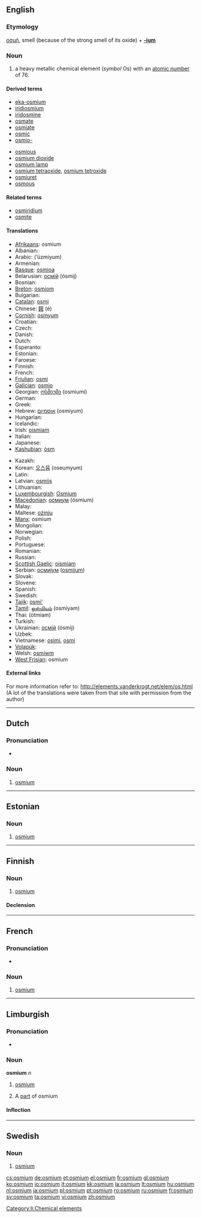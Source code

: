 {{also|Osmium}}
==English==
{{elements|Os|rhenium|Re|iridium|Ir}}

===Etymology===
{{etyl|el}} [[οσμή]], smell (because of the strong smell of its oxide) + '''[[-ium]]'''

===Noun===
{{en-noun|-}}
{{wikipedia}}

# a heavy metallic chemical element (''symbol'' Os) with an [[atomic number]] of 76.

====Derived terms====
{{top2}}
* [[eka-osmium]]
* [[iridiosmium]]
* [[iridosmine]]
* [[osmate]]
* [[osmiate]]
* [[osmic]]
* [[osmio-]]
{{mid2}}
* [[osmious]]
* [[osmium dioxide]]
* [[osmium lamp]]
* [[osmium tetraoxide]], [[osmium tetroxide]]
* [[osmiuret]]
* [[osmous]]
{{bottom}}

====Related terms====
* [[osmiridium]]
* [[osmite]]

====Translations====
{{trans-top|chemical element}}
* [[Afrikaans]]: osmium
* Albanian: {{t-|sq|osmium|xs=Albanian}}
* Arabic: {{Arab|[[ازميوم]]}} (’úzmiyum) {{m}}
* Armenian: {{t-|hy|օսմիում|tr=osmium}}
* [[Basque]]: [[osmioa]]
* Belarusian: [[осмiй]] (ósmij) {{m}}
* Bosnian: {{t-|bs|osmij}}
* [[Breton]]: [[osmiom]]
* Bulgarian: {{t-|bg|осмий|m|tr=ósmij}}
* [[Catalan]]: [[osmi]]
* Chinese: [[鋨]] (é)
* [[Cornish]]: [[osmyum]]
* Croatian: {{t+|hr|osmij}}
* Czech: {{t+|cs|osmium}}
* Danish: {{t-|da|osmium}}
* Dutch: {{t+|nl|osmium|n}}
* Esperanto: {{t-|eo|osmio|xs=Esperanto}}
* Estonian: {{t+|et|osmium}}
* Faroese: {{t-|fo|osmium|xs=Faroese}}
* Finnish: {{t+|fi|osmium}}
* French: {{t+|fr|osmium|m}}
* [[Friulian]]: [[osmi]]
* [[Galician]]: [[osmio]]
* Georgian: [[ოსმიუმი]] (osmiumi)
* German: {{t+|de|Osmium|n}}
* Greek: {{t+|el|όσμιο|n|tr=ósmio}}
* Hebrew: [[אוסמיום]] (osmiyum)
* Hungarian: {{t+|hu|ozmium}}
* Icelandic: {{t+|is|osmín}}
* Irish: [[oismiam]]
* Italian: {{t+|it|osmio|m}}
* Japanese: {{t+|ja|オスミウム|tr=osumiumu}}
* [[Kashubian]]: [[òsm]]
{{trans-mid}}
* Kazakh: {{t-|kk|осмий|tr=osmii|sc=Cyrl|xs=Kazakh}}
* Korean: [[오스뮴]] (oseumyum)
* Latin: {{t+|la|osmium}}
* Latvian: [[osmijs]]
* Lithuanian: {{t+|lt|osmis|xs=Lithuanian}}
* [[Luxembourgish]]: [[Osmium]]
* [[Macedonian]]: [[осмиум]] (ósmium) {{m}}
* Malay: {{t-|ms|osmium|xs=Malay}}
* Maltese: [[ożmju]]
* [[Manx]]: osmium
* Mongolian: {{t-|mn|осми|tr=osmi|sc=Cyrl|xs=Mongolian}}
* Norwegian: {{t-|no|osmium}}
* Polish: {{t+|pl|osm|m}}
* Portuguese: {{t+|pt|ósmio|m}}
* Romanian: {{t+|ro|osmiu|n}}
* Russian: {{t+|ru|осмий|m|tr=ósmij}}
* [[Scottish Gaelic]]: [[oismiam]]
* Serbian: [[осмиjум]] ([[osmijum]]) {{m}}
* Slovak: {{t-|sk|osmium}}
* Slovene: {{t+|sl|osmij}}
* Spanish: {{t+|es|osmio|m}}
* Swedish: {{t+|sv|osmium|n}}
* [[Tajik]]: [[osmi']]
* [[Tamil]]: [[ஒஸ்மியம்]] (osmiyam)
* Thai: {{Thai|[[ออสเมียม]]}} (òtmiam)
* Turkish: {{t+|tr|osmiyum}}
* Ukrainian: [[осмiй]] (ósmij) {{m}}
* Uzbek: {{t-|uz|осмий|tr=osmiy|sc=Cyrl|xs=Uzbek}}
* Vietnamese: [[osimi]], [[osmi]]
* [[Volapük]]: {{t|vo|losmin}}
* Welsh: [[osmiwm]]
* [[West Frisian]]: osmium
{{trans-bottom}}

====External links====
For more information refer to:
http://elements.vanderkrogt.net/elem/os.html
(A lot of the translations were taken from that site with permission from the author)

----

==Dutch==
{{wikipedia|lang=nl}}

===Pronunciation===
* {{audio|Nl-osmium.ogg|Audio}}

===Noun===
{{infl|nl|noun}}

# {{element|lang=nl}} [[#English|osmium]]

----

==Estonian==

===Noun===
{{infl|et|noun}}

# {{element|lang=et}} [[#English|osmium]]

----

==Finnish==
{{wikipedia|lang=fi}}

===Noun===
{{infl|fi|noun}}

# {{element|lang=fi}} [[#English|osmium]]

====Declension====
{{fi-decl-risti|osmium}}

----
==French==
{{wikipedia|lang=fr}}

===Pronunciation===
* {{IPA|lang=fr|/ɔs.mjɔm/ }}

===Noun===
{{fr-noun-unc|m}}

# {{chemical element|lang=fr}} [[#English|osmium]]

----

==Limburgish==

===Pronunciation===
* {{IPA|[ˈo˧zɱɔ˧m]|lang=li}}

===Noun===
'''osmium''' ''n''

# {{uncountable|lang=li}} [[osmium#English|osmium]]
# A [[part]] of osmium

====Inflection====
{{li-noun-um|osmi}}

[[Category:li:Chemical elements]]

----

==Swedish==
{{wikipedia|lang=sv}}

===Noun===
{{infl|sv|noun|g=n}}
{{sv-noun-unc-n|2=osmiumet}}

# {{context|chemical element|lang=sv}} [[#English|osmium]]

[[cs:osmium]]
[[de:osmium]]
[[et:osmium]]
[[el:osmium]]
[[fr:osmium]]
[[gl:osmium]]
[[ko:osmium]]
[[io:osmium]]
[[it:osmium]]
[[kk:osmium]]
[[la:osmium]]
[[lt:osmium]]
[[hu:osmium]]
[[nl:osmium]]
[[ja:osmium]]
[[pl:osmium]]
[[pt:osmium]]
[[ro:osmium]]
[[ru:osmium]]
[[fi:osmium]]
[[sv:osmium]]
[[ta:osmium]]
[[vi:osmium]]
[[zh:osmium]]
